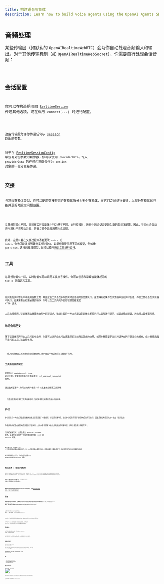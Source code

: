 ```yaml
---
title: 构建语音智能体
description: Learn how to build voice agents using the OpenAI Agents SDK, what features are available, how to architecture your application, and more.
---
```



## 音频处理

某些传输层（如默认的 `OpenAIRealtimeWebRTC`）会为你自动处理音频输入和输出。对于其他传输机制（如 `OpenAIRealtimeWebSocket`），你需要自行处理会话音频：

<Code lang="typescript" code={handleAudioExample} />

## 会话配置

你可以在构造期间向 [`RealtimeSession`](/openai-agents-js/openai/agents-realtime/classes/realtimesession/) 传递其他选项，或在调用 `connect(...)` 时进行配置。

<Code lang="typescript" code={configureSessionExample} />

这些传输层允许你传递任何与 [session](https://platform.openai.com/docs/api-reference/realtime-client-events/session/update) 匹配的参数。

对于在 [RealtimeSessionConfig](/openai-agents-js/openai/agents-realtime/type-aliases/realtimesessionconfig/) 中没有对应参数的新参数，你可以使用 `providerData`。传入 `providerData` 的任何内容都会作为 `session` 对象的一部分直接传递。

## 交接

与常规智能体类似，你可以使用交接将你的智能体拆分为多个智能体，在它们之间进行编排，以提升智能体的性能并更好地限定问题范围。

<Code lang="typescript" code={multiAgentsExample} />

与常规智能体不同，交接在实时智能体中行为略有不同。执行交接时，进行中的会话会更新为新的智能体配置。因此，智能体会自动访问进行中的对话历史，并且当前不会应用输入过滤器。

此外，这意味着在交接过程中不能更改 `voice` 或 `model`。你也只能连接到其他实时智能体。如果你需要使用不同的模型，例如像 `gpt-5-mini` 这样的推理模型，你可以使用[通过工具进行委托](#delegation-through-tools)。

## 工具

与常规智能体一样，实时智能体可以调用工具执行操作。你可以使用和常规智能体相同的 `tool()` 函数定义工具。

<Code lang="typescript" code={defineToolExample} />

你只能在实时智能体中使用函数工具，并且这些工具会在与你的实时会话相同的位置执行。这意味着如果你在浏览器中运行实时会话，你的工具也会在浏览器中执行。如果需要执行更敏感的操作，你可以在工具内向你的后端服务器发起 HTTP 请求。

工具执行期间，智能体无法处理来自用户的新请求。改进体验的一种方式是让智能体在即将执行工具时进行提示，或说出特定短语，为执行工具争取时间。

### 访问会话历史

除了智能体调用特定工具时的参数外，你还可以访问由实时会话追踪的当前对话历史的快照。如果你需要基于当前对话状态执行更复杂的操作，或计划使用[用于委托的工具](#delegation-through-tools)，这会很有用。

<Code lang="typescript" code={toolHistoryExample} />

<Aside type="note">
  传入的历史是工具调用时刻的历史快照。用户最后一句话的转写可能尚不可用。
</Aside>

### 工具执行前的审批

如果你以 `needsApproval: true` 定义工具，智能体会在执行工具前发出 `tool_approval_requested` 事件。

通过监听该事件，你可以向用户展示 UI 以批准或拒绝该工具调用。

<Code lang="typescript" code={toolApprovalEventExample} />

<Aside type="note">
  当语音智能体在等待工具调用审批时，智能体将无法处理来自用户的新请求。
</Aside>

## 护栏

护栏提供了一种方式来监控智能体的发言是否违反了一组规则，并立即切断响应。这些护栏检查将基于智能体响应的转写执行，因此需要启用模型的文本输出（默认启用）。

你提供的护栏会在模型响应返回时异步运行，允许你基于预定义的分类触发条件切断响应，例如“提到某个特定禁词”。

当护栏被触发时，会话会发出 `guardrail_tripped` 事件。该事件还会提供一个包含触发护栏的 `itemId` 的 `details` 对象。

<Code lang="typescript" code={guardrailsExample} />

默认情况下，护栏每 100 个字符或在响应文本结束时运行一次。由于朗读文本通常更耗时，这意味着在大多数情况下，护栏应在用户听到之前捕获到违规。

如果你想修改此行为，可以向会话传递一个 `outputGuardrailSettings` 对象。

<Code lang="typescript" code={guardrailSettingsExample} />

## 轮次检测 / 语音活动检测

实时会话会自动检测用户何时开始说话，并使用 Realtime API 内置的[语音活动检测模式](https://platform.openai.com/docs/guides/realtime-vad)触发新的轮次。

你可以通过向会话传递一个 `turnDetection` 对象来更改语音活动检测模式。

<Code lang="typescript" code={turnDetectionExample} />

修改轮次检测设置有助于校准不必要的打断以及处理静音。查看[Realtime API 文档，了解不同设置的更多细节](https://platform.openai.com/docs/guides/realtime-vad)

## 打断

使用内置语音活动检测时，打断智能体说话会自动触发智能体基于所说内容检测并更新其上下文。它还会发出一个 `audio_interrupted` 事件。这可用于立即停止所有音频播放（仅适用于 WebSocket 连接）。

<Code lang="typescript" code={audioInterruptedExample} />

如果你想执行手动打断，例如为你的 UI 提供一个“停止”按钮，你可以手动调用 `interrupt()`：

<Code lang="typescript" code={sessionInterruptExample} />

无论哪种方式，实时会话都会处理对智能体生成的打断，截断其对已向用户说出内容的认知，并更新历史。

如果你使用 WebRTC 连接到智能体，音频输出也会被清除。如果你使用 WebSocket，则需要自行处理，停止已排队等待播放的音频的播放。

## 文本输入

如果你想向智能体发送文本输入，你可以在 `RealtimeSession` 上使用 `sendMessage` 方法。

这在你希望让用户以两种模态与智能体交互，或向对话提供额外上下文时很有用。

<Code lang="typescript" code={sendMessageExample} />

## 会话历史管理

`RealtimeSession` 会在 `history` 属性中自动管理对话历史：

你可以使用它向客户渲染历史或对其执行其他操作。由于这段历史会在对话过程中不断变化，你可以监听 `history_updated` 事件。

如果你想修改历史，例如完全移除一条消息或更新其转写，可以使用 `updateHistory` 方法。

<Code lang="typescript" code={updateHistoryExample} />

### 限制

1. 目前无法事后更新/更改函数工具调用
2. 历史中的文本输出需要启用转写和文本模态
3. 因打断而被截断的响应没有转写

## 通过工具进行委托

![通过工具进行委托](https://cdn.openai.com/API/docs/diagram-speech-to-speech-agent-tools.png)

通过将会话历史与工具调用相结合，你可以将对话委托给另一个后端智能体以执行更复杂的操作，然后将结果传回给用户。

<Code lang="typescript" code={delegationAgentExample} />

以下代码将会在服务器上执行。本例通过 Next.js 的 server actions 执行。

<Code lang="typescript" code={serverAgentExample} />
